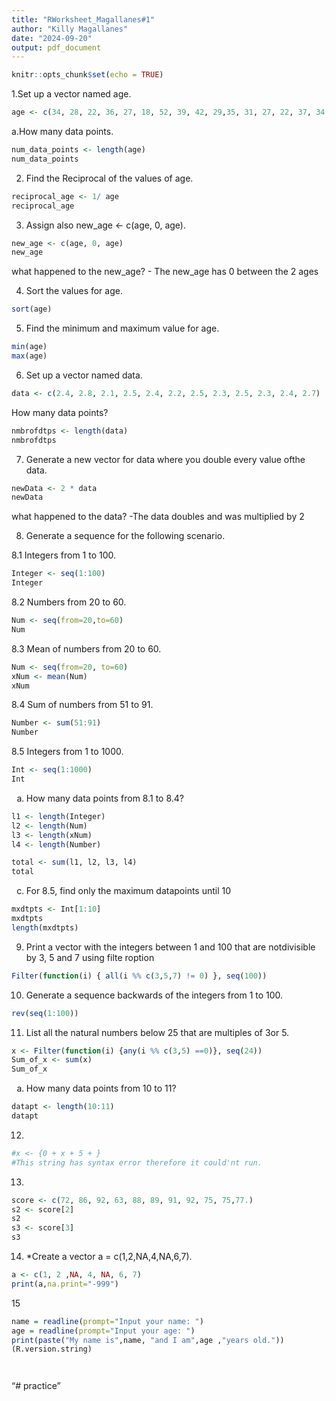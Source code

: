 ```yaml
---
title: "RWorksheet_Magallanes#1"
author: "Killy Magallanes"
date: "2024-09-20"
output: pdf_document
---
```


```r
knitr::opts_chunk$set(echo = TRUE)
```
1.Set up a vector named age.
```r
age <- c(34, 28, 22, 36, 27, 18, 52, 39, 42, 29,35, 31, 27, 22, 37, 34, 19, 20, 57, 49, 50, 37, 46, 25, 17, 37, 42,53, 41,51, 35, 24, 33, 41)
```
a.How many data points.
```r
num_data_points <- length(age)
num_data_points
```
2. Find the Reciprocal of the values of age.
```r
reciprocal_age <- 1/ age
reciprocal_age
```
3. Assign also new_age <- c(age, 0, age).
```r
new_age <- c(age, 0, age)
new_age
```
what  happened to  the  new_age?
- The new_age has 0 between the 2 ages

4. Sort the values for age.
```r
sort(age)
```

5. Find the minimum and maximum value for age.
```r
min(age)
max(age)
```

6. Set up a vector named data.
```r
data <- c(2.4, 2.8, 2.1, 2.5, 2.4, 2.2, 2.5, 2.3, 2.5, 2.3, 2.4, 2.7)
```
How many data points?
```r
nmbrofdtps <- length(data)
nmbrofdtps
```


7. Generate a new vector for data where you double every value ofthe data.
```r
newData <- 2 * data
newData
```
what happened to  the data?
-The data doubles and was multiplied by  2

8. Generate a sequence for the following scenario.

8.1 Integers from 1 to 100.
```r
Integer <- seq(1:100)
Integer
```
8.2 Numbers from 20 to 60.
```r
Num <- seq(from=20,to=60)
Num
```
8.3 Mean of numbers from 20 to 60.
```r
Num <- seq(from=20, to=60)
xNum <- mean(Num)
xNum
```
8.4 Sum of numbers from 51 to 91.
```r
Number <- sum(51:91)
Number
```
8.5 Integers from 1 to 1000.
```r
Int <- seq(1:1000)
Int
```
a. How many data points from 8.1 to 8.4?
```r
l1 <- length(Integer)
l2 <- length(Num)
l3 <- length(xNum)
l4 <- length(Number)

total <- sum(l1, l2, l3, l4)
total
```
c. For 8.5, find only the maximum datapoints until 10
```r
mxdtpts <- Int[1:10]
mxdtpts
length(mxdtpts)
```
9. Print a vector with the integers between 1 and 100 that are notdivisible by 3, 5 and 7 using filte roption
```r
Filter(function(i) { all(i %% c(3,5,7) != 0) }, seq(100))
```
10. Generate a sequence backwards of the integers from 1 to 100.
```r
rev(seq(1:100))
```
11. List all the natural numbers below 25 that are multiples of 3or 5.
```r
x <- Filter(function(i) {any(i %% c(3,5) ==0)}, seq(24))
Sum_of_x <- sum(x)
Sum_of_x
```

a. How many data points from 10 to 11?
```r
datapt <- length(10:11)
datapt
```
12.
```r
#x <- {0 + x + 5 + }
#This string has syntax error therefore it could'nt run.
```
13.
```r
score <- c(72, 86, 92, 63, 88, 89, 91, 92, 75, 75,77.)
s2 <- score[2]
s2
s3 <- score[3]
s3
```
14. *Create a vector a = c(1,2,NA,4,NA,6,7).
```r
a <- c(1, 2 ,NA, 4, NA, 6, 7)
print(a,na.print="-999")

```
15
```r
name = readline(prompt="Input your name: ")
age = readline(prompt="Input your age: ")
print(paste("My name is",name, "and I am",age ,"years old."))
(R.version.string)
```
```bash
```


```bash
```




"# practice" 
